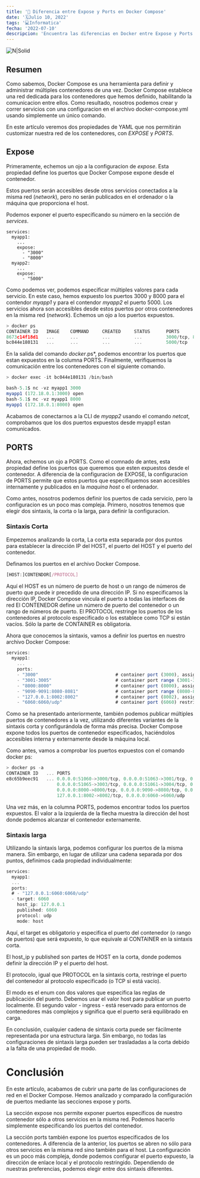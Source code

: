 ---
title: '🐋 Diferencia entre Expose y Ports en Docker Compose'
date: '🗓️Julio 10, 2022'
tags: '💻Informatica'
fecha: '2022-07-10'
descripcion: 'Encuentra las diferencias en Docker entre Expose y Ports.'
---


![N|Solid](https://avatars.githubusercontent.com/u/5429470?s=200&v=4)


## Resumen
Como sabemos, Docker Compose es una herramienta para definir y administrar múltiples contenedores de una vez. Docker Compose establece una red dedicada para los contenedores que hemos definido, habilitando la comunicacion entre ellos.
Como resultado, nosotros podemos crear y correr servicios con una configuracion en el archivo docker-compose.yml usando simplemente un único comando.

En este artículo veremos dos propiedades de YAML que nos permitirán customizar nuestra red de los contenedores, con *EXPOSE* y *PORTS*.


## Expose

Primeramente, echemos un ojo a la configuracion de *expose*. Esta propiedad define los puertos que Docker Compose expone desde el contenedor.

Estos puertos serán accesibles desde otros servicios conectados a la misma red (*network*), pero no serán publicados en el ordenador o la máquina que proporciona el host.

Podemos exponer el puerto especificando su número en la sección de *services*.
```shell
services:
  myapp1:
    ...
    expose:
      - "3000"
      - "8000"
  myapp2:
    ...
    expose:
      - "5000"
```

Como podemos ver, podemos especificar múltiples valores para cada servicio. En este caso, hemos expuesto los puertos 3000 y 8000 para el contendor *myapp1*  y para el contendor *myapp2* el puerto 5000. Los servicios ahora son accesibles desde estos puertos por otros contenedores en la misma red (*network*).
Echemos un ojo a los puertos expuestos.

```js
> docker ps
CONTAINER ID   IMAGE    COMMAND     CREATED     STATUS      PORTS               NAMES
8673c14f18d1   ...      ...         ...         ...         3000/tcp, 8000/tcp  bael_myapp1
bc044e180131   ...      ...         ...         ...         5000/tcp            bael_myapp2
```

En la salida del comando *docker*.ps*, podemos encontrar los puertos que estan expuestos en la columna PORTS.
Finalmente, verifiquemos la comunicación entre los contenedores con el siguiente comando.

```js
> docker exec -it bc044e180131 /bin/bash

bash-5.1$ nc -vz myapp1 3000
myapp1 (172.18.0.1:3000) open
bash-5.1$ nc -vz myapp1 8000
myapp1 (172.18.0.1:8000) open
```

Acabamos de conectarnos a la CLI de *myapp2* usando el comando *netcat*, comprobamos que los dos puertos expuestos desde myapp1 estan comunicados.

## PORTS

Ahora, echemos un ojo a PORTS. Como el comnado de antes, esta propiedad define los puertos que queremos que esten expuestos desde el contenedor. A diferencia de la configuracion de EXPOSE, la configuracion de PORTS permite que estos puertos que especifiquemos sean accesibles internamente y publicados en la *maquina host* o el ordenador.

Como antes, nosotros podemos definir los puertos de cada servicio, pero la configuracion es un poco mas compleja. Primero, nosotros tenemos que elegir dos sintaxis, la corta o la larga, para definir la configuracion.

### Sintaxis Corta

Empezemos analizando la corta, La corta esta separada por dos puntos para establecer la dirección IP del HOST, el puerto del HOST y el puerto del contenedor.

Definamos los puertos en el archivo Docker Compose.

```js
[HOST:]CONTENDOR[/PROTOCOL]
```
Aquí el HOST es un número de puerto de host o un rango de números de puerto que puede ir precedido de una dirección IP. Si no especificamos la dirección IP, Docker Compose vincula el puerto a todas las interfaces de red
El CONTENEDOR define un número de puerto del contenedor o un rango de números de puerto.
El PROTOCOL restringe los puertos de los contenedores al protocolo especificado o los establece como TCP si están vacíos. Sólo la parte de CONTAINER es obligatoria.

Ahora que conocemos la sintaxis, vamos a definir los puertos en nuestro archivo Docker Compose:

```js
services:
  myapp1:
    ...
    ports:
    - "3000"                             # container port (3000), assigned to random host port
    - "3001-3005"                        # container port range (3001-3005), assigned to random host ports
    - "8000:8000"                        # container port (8000), assigned to given host port (8000)
    - "9090-9091:8080-8081"              # container port range (8080-8081), assigned to given host port range (9090-9091)
    - "127.0.0.1:8002:8002"              # container port (8002), assigned to given host port (8002) and bind to 127.0.0.1
    - "6060:6060/udp"                    # container port (6060) restricted to UDP protocol, assigned to given host (6060)
```

Como se ha presentado anteriormente, también podemos publicar múltiples puertos de contenedores a la vez, utilizando diferentes variantes de la sintaxis corta y configurándola de forma más precisa. Docker Compose expone todos los puertos de contenedor especificados, haciéndolos accesibles interna y externamente desde la máquina local.

Como antes, vamos a comprobar los puertos expuestos con el comando docker ps:

```js
> docker ps -a
CONTAINER ID   ... PORTS                                                                        NAMES
e8c65b9eec91   ... 0.0.0.0:51060->3000/tcp, 0.0.0.0:51063->3001/tcp, 0.0.0.0:51064->3002/tcp,   bael_myapp1
                   0.0.0.0:51065->3003/tcp, 0.0.0.0:51061->3004/tcp, 0.0.0.0:51062->3005/tcp, 
                   0.0.0.0:8000->8000/tcp, 0.0.0.0:9090->8080/tcp, 0.0.0.0:9091->8081/tcp
                   127.0.0.1:8002->8002/tcp, 0.0.0.0:6060->6060/udp
```

Una vez más, en la columna PORTS, podemos encontrar todos los puertos expuestos. El valor a la izquierda de la flecha muestra la dirección del host donde podemos alcanzar el contenedor externamente.

### Sintaxis larga

Utilizando la sintaxis larga, podemos configurar los puertos de la misma manera. Sin embargo, en lugar de utilizar una cadena separada por dos puntos, definimos cada propiedad individualmente:

```js
services: 
  myapp1:
  ...
  ports:
  # - "127.0.0.1:6060:6060/udp"
  - target: 6060
    host_ip: 127.0.0.1
    published: 6060
    protocol: udp
    mode: host
```
Aquí, el target es obligatorio y especifica el puerto del contenedor (o rango de puertos) que será expuesto, lo que equivale al CONTAINER en la sintaxis corta.

El host_ip y published son partes de HOST en la corta, donde podemos definir la dirección IP y el puerto del host.

El protocolo, igual que PROTOCOL en la sintaxis corta, restringe el puerto del contenedor al protocolo especificado (o TCP si está vacío).

El modo es el enum con dos valores que especifica las reglas de publicación del puerto. Debemos usar el valor host para publicar un puerto localmente. El segundo valor - ingress - está reservado para entornos de contenedores más complejos y significa que el puerto será equilibrado en carga.

En conclusión, cualquier cadena de sintaxis corta puede ser fácilmente representada por una estructura larga. Sin embargo, no todas las configuraciones de sintaxis larga pueden ser trasladadas a la corta debido a la falta de una propiedad de modo.

# Conclusión

En este artículo, acabamos de cubrir una parte de las configuraciones de red en el Docker Compose. Hemos analizado y comparado la configuración de puertos mediante las secciones expose y ports.

La sección expose nos permite exponer puertos específicos de nuestro contenedor sólo a otros servicios en la misma red. Podemos hacerlo simplemente especificando los puertos del contenedor.

La sección ports también expone los puertos especificados de los contenedores. A diferencia de la anterior, los puertos se abren no sólo para otros servicios en la misma red sino también para el host. La configuración es un poco más compleja, donde podemos configurar el puerto expuesto, la dirección de enlace local y el protocolo restringido. Dependiendo de nuestras preferencias, podemos elegir entre dos sintaxis diferentes.
